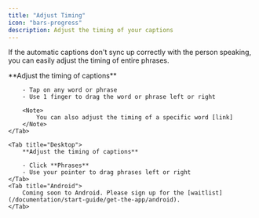 ```yaml
---
title: "Adjust Timing"
icon: "bars-progress"
description: Adjust the timing of your captions
---
```


If the automatic captions don't sync up correctly with the person speaking, you can easily adjust the timing of entire phrases.

<Tabs>
    <Tab title="iOS">
        **Adjust the timing of captions**

        - Tap on any word or phrase
        - Use 1 finger to drag the word or phrase left or right

        <Note>
            You can also adjust the timing of a specific word [link]
        </Note>
    </Tab>

    <Tab title="Desktop">
        **Adjust the timing of captions**

        - Click **Phrases**
        - Use your pointer to drag phrases left or right
    </Tab>
    <Tab title="Android">
        Coming soon to Android. Please sign up for the [waitlist](/documentation/start-guide/get-the-app/android).
    </Tab>
</Tabs>
